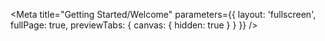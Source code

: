 
<Meta
  title="Getting Started/Welcome"
  parameters={{ layout: 'fullscreen', fullPage: true, previewTabs: { canvas: { hidden: true } } }}
/>

<Welcome />
